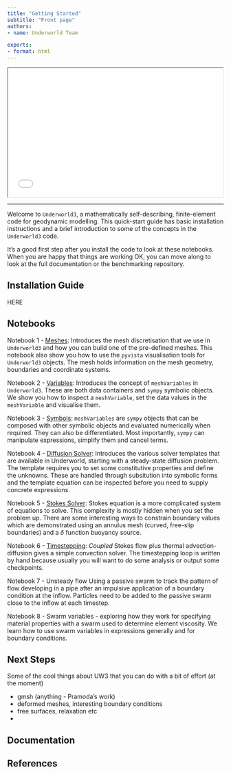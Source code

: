 ```yaml
---
title: "Getting Started"
subtitle: "Front page"
authors:
- name: Underworld Team

exports:
- format: html
---
```



```{=html}
<center>
<iframe src="Notebooks/html5/stokes_sphere_plot.html" width="500" height="300"></iframe>
</center>
```
---

Welcome to `Underworld3`, a mathematically self-describing, finite-element code for geodynamic modelling. This quick-start guide has basic installation instructions and a brief introduction to some of the concepts in the `Underworld3` code.

It's a good first step after you install the code to look at these notebooks. When you are happy that things are working OK, you can move along to look at the full documentation or the benchmarking repository.

## Installation Guide

HERE


## Notebooks

Notebook 1 - [Meshes](Notebooks/1-Meshes.html): Introduces the mesh discretisation that we use in `Underworld3` and how you can build one of the pre-defined meshes. This notebook also show you how to use the `pyvista` visualisation tools for `Underworld3` objects. The mesh holds information on the mesh geometry, boundaries and coordinate systems.

Notebook 2 - [Variables](Notebooks/2-Variables.html): Introduces the concept of `meshVariables` in `Underworld3`. These are both data containers and `sympy` symbolic objects. We show you how to inspect a `meshVariable`, set the data values in the `meshVariable` and visualise them.

Notebook 3 - [Symbols](Notebooks/3-Symbolic_Forms.html): `meshVariables` are `sympy` objects
that can be composed with other symbolic objects and evaluated numerically when required. They can also be differentiated. Most importantly, `sympy` can manipulate expressions, simplify them and cancel terms.

Notebook 4 - [Diffusion Solver](Notebooks/4-Solvers.html): Introduces the various solver templates that are available in Underworld, starting with a steady-state diffusion problem. The template requires you to set some constitutive properties and define the unknowns. These are handled through subsitution into symbolic forms and the template equation can be inspected before you need to supply concrete expressions.

Notebook 5 - [Stokes Solver](Notebooks/5-Solvers.html): Stokes equation is a more complicated system of equations to solve. This complexity is mostly hidden when you set the problem up. There are some interesting ways to constrain boundary values which are demonstrated using an annulus mesh (curved, free-slip boundaries) and a $\delta$ function buoyancy source.

Notebook 6 - [Timestepping](Notebooks/6-Timestepping.html): *Coupled* Stokes flow plus thermal advection-diffusion gives a simple convection solver. The timestepping loop is written by hand because usually you will want to do some analysis or output some checkpoints.

Notebook 7 - Unsteady flow   Using a passive swarm to track the pattern of flow developing in a pipe after an impulsive application of a boundary condition at the inflow. Particles need to be added to the passive swarm close to the inflow at each timestep.

Notebook 8 - Swarm variables - exploring how they work for specifying material properties with a swarm used to determine element viscosity. We learn how to use swarm variables in expressions generally and for boundary conditions.





## Next Steps

Some of the cool things about UW3 that you can do with a bit of effort (at the moment)

  - gmsh (anything - Pramoda's work)
  - deformed meshes, interesting boundary conditions
  - free surfaces, relaxation etc
  -

## Documentation




## References
